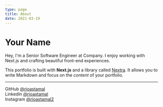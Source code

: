 ```yaml
---
type: page
title: About
date: 2021-03-19
---
```


# Your Name

Hey, I'm a Senior Software Engineer at Company. I enjoy working with Next.js and crafting beautiful front-end experiences.

This portfolio is built with **Next.js** and a library called [Nextra](https://nextra.vercel.app/). It allows you to write Markdown and focus on the _content_ of your portfolio.

---

GitHub [@rioastamal](https://github.com/rioastamal) \
LinkedIn [@rioastamal](https://linkedin.com/in/rioastamal) \
Instagram [@rioastamal2](https://instagram.com/rioastamal2) 
